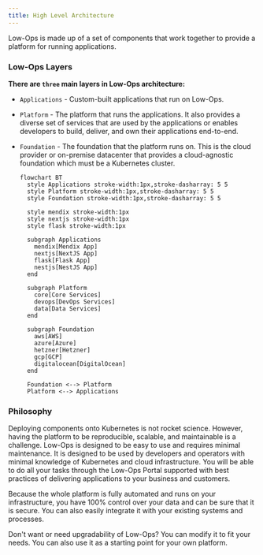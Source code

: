```yaml
---
title: High Level Architecture
---
```


Low-Ops is made up of a set of components that work together to provide a platform for running applications.

### Low-Ops Layers

**There are `three` main layers in Low-Ops architecture:**

- `Applications` - Custom-built applications that run on Low-Ops.
- `Platform` - The platform that runs the applications. It also provides a diverse set of services that are used by the
  applications or enables developers to build, deliver, and own their applications end-to-end.
- `Foundation` - The foundation that the platform runs on. This is the cloud provider or on-premise datacenter that
  provides a cloud-agnostic foundation which must be a Kubernetes cluster.

  ```mermaid
  flowchart BT
    style Applications stroke-width:1px,stroke-dasharray: 5 5
    style Platform stroke-width:1px,stroke-dasharray: 5 5
    style Foundation stroke-width:1px,stroke-dasharray: 5 5

    style mendix stroke-width:1px
    style nextjs stroke-width:1px
    style flask stroke-width:1px

    subgraph Applications
      mendix[Mendix App]
      nextjs[NextJS App]
      flask[Flask App]
      nestjs[NestJS App]
    end

    subgraph Platform
      core[Core Services]
      devops[DevOps Services]
      data[Data Services]
    end

    subgraph Foundation
      aws[AWS]
      azure[Azure]
      hetzner[Hetzner]
      gcp[GCP]
      digitalocean[DigitalOcean]
    end

    Foundation <--> Platform
    Platform <--> Applications
  ```

### Philosophy

Deploying components onto Kubernetes is not rocket science. However, having the platform to be reproducible, scalable,
and maintainable is a challenge. Low-Ops is designed to be easy to use and requires minimal maintenance. It is designed
to be used by developers and operators with minimal knowledge of Kubernetes and cloud infrastructure. You will be able
to do all your tasks through the Low-Ops Portal supported with best practices of delivering applications to your
business and customers.

Because the whole platform is fully automated and runs on your infrastructure, you have 100% control over your data and
can be sure that it is secure. You can also easily integrate it with your existing systems and processes.

Don't want or need upgradability of Low-Ops? You can modify it to fit your needs. You can also use it as a starting
point for your own platform.
